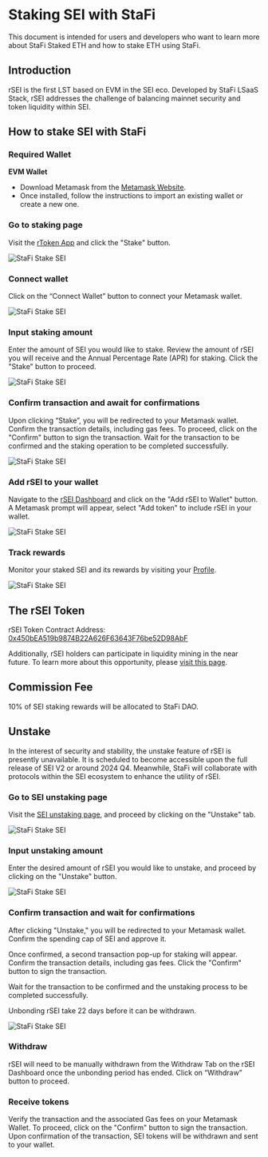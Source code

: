 # Staking SEI with StaFi

This document is intended for users and developers who want to learn more about StaFi Staked ETH and how to stake ETH using StaFi.


## Introduction

rSEI is the first LST based on EVM in the SEI eco. Developed by StaFi LSaaS Stack, rSEI addresses the challenge of balancing mainnet security and token liquidity within SEI.

## How to stake SEI with StaFi

### Required Wallet

**EVM Wallet**

- Download Metamask from the [Metamask Website](https://metamask.io/).
- Once installed, follow the instructions to import an existing wallet or create a new one.

<Steps>

### Go to staking page

Visit the [rToken App](https://app.stafi.io/gallery/all) and click the "Stake" button.

![StaFi Stake SEI](/image/stakesei_1.png)

### Connect wallet

Click on the “Connect Wallet” button to connect your Metamask wallet.

![StaFi Stake SEI](/image/stakesei_2.png)

### Input staking amount

Enter the amount of SEI you would like to stake. Review the amount of rSEI you will receive and the Annual Percentage Rate (APR) for staking. Click the "Stake" button to proceed.

![StaFi Stake SEI](/image/stakesei_3.png)

### Confirm transaction and await for confirmations

Upon clicking “Stake”, you will be redirected to your Metamask wallet. Confirm the transaction details, including gas fees. To proceed, click on the "Confirm" button to sign the transaction. Wait for the transaction to be confirmed and the staking operation to be completed successfully.

![StaFi Stake SEI](/image/stakesei_4.png)

### Add rSEI to your wallet

Navigate to the [rSEI Dashboard](http://app.stafi.io/gallery/evm/SEI/?net=SEI) and click on the "Add rSEI to Wallet" button. A Metamask prompt will appear, select "Add token" to include rSEI in your wallet.

![StaFi Stake SEI](/image/stakesei_5.png)

### Track rewards

Monitor your staked SEI and its rewards by visiting your [Profile](https://app.stafi.io/profile/evm?net=ERC20).

![StaFi Stake SEI](/image/stakesei_6.png)

</Steps>

## The rSEI Token

rSEI Token Contract Address: [0x450bEA519b9874B22A626F63643F76be52D98AbF](https://seitrace.com/address/0x450bEA519b9874B22A626F63643F76be52D98AbF)

Additionally, rSEI holders can participate in liquidity mining in the near future. To learn more about this opportunity, please [visit this page](https://app.stafi.io/pool/all/).

## Commission Fee

10% of SEI staking rewards will be allocated to StaFi DAO.

## Unstake

<Callout type="warning" emoji="🚧">
In the interest of security and stability, the unstake feature of rSEI is presently unavailable. It is scheduled to become accessible upon the full release of SEI V2 or around 2024 Q4. Meanwhile, StaFi will collaborate with protocols within the SEI ecosystem to enhance the utility of rSEI.
</Callout>

<Steps>

### Go to SEI unstaking page

Visit the [SEI unstaking page](https://app.stafi.io/gallery/evm/SEI/?net=SEI&tab=unstake), and proceed by clicking on the "Unstake" tab.

![StaFi Stake SEI](/image/unstakesei_1.png)

### Input unstaking amount

Enter the desired amount of rSEI you would like to unstake, and proceed by clicking on the "Unstake" button.

![StaFi Stake SEI](/image/unstakesei_2.png)

### Confirm transaction and wait for confirmations

After clicking "Unstake," you will be redirected to your Metamask wallet. Confirm the spending cap of SEI and approve it.

Once confirmed, a second transaction pop-up for staking will appear. Confirm the transaction details, including gas fees. Click the "Confirm" button to sign the transaction.

Wait for the transaction to be confirmed and the unstaking process to be completed successfully.

<Callout type="warning" emoji="🚧">
Unbonding rSEI take 22 days before it can be withdrawn.
</Callout>

![StaFi Stake SEI](/image/unstakesei_3.png)

### Withdraw

rSEI will need to be manually withdrawn from the Withdraw Tab on the rSEI Dashboard once the unbonding period has ended. Click on “Withdraw” button to proceed.

### Receive tokens

Verify the transaction and the associated Gas fees on your Metamask Wallet. To proceed, click on the "Confirm" button to sign the transaction. Upon confirmation of the transaction, SEI tokens will be withdrawn and sent to your wallet.

</Steps>
